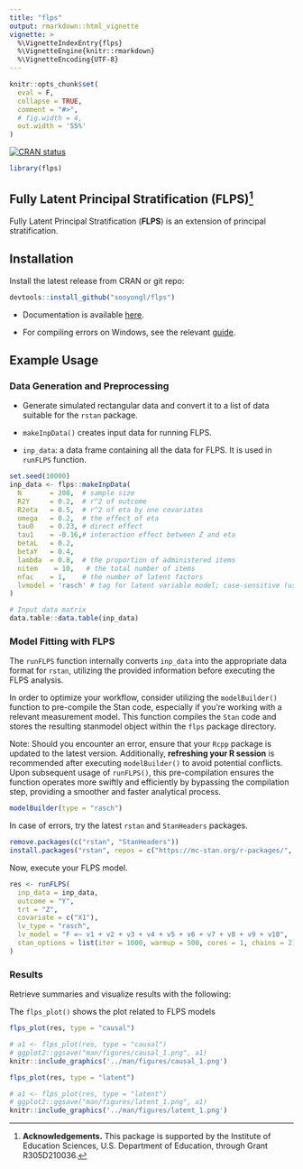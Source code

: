 ```yaml
---
title: "flps"
output: rmarkdown::html_vignette
vignette: >
  %\VignetteIndexEntry{flps}
  %\VignetteEngine{knitr::rmarkdown}
  %\VignetteEncoding{UTF-8}
---
```


```r
knitr::opts_chunk$set(
  eval = F,
  collapse = TRUE,
  comment = "#>",
  # fig.width = 4,
  out.width = '55%'
)
```

<!-- badges: start -->
[![CRAN status](https://www.r-pkg.org/badges/version/flps)](https://CRAN.R-project.org/package=flps)
<!-- badges: end -->

```r
library(flps)
```



## Fully Latent Principal Stratification (FLPS)^[**Acknowledgements.** This package is supported by the Institute of Education Sciences, U.S. Department of Education, through Grant R305D210036.]

Fully Latent Principal Stratification (**FLPS**) is an extension of principal stratification.


## Installation

Install the latest release from CRAN or git repo:

```r
devtools::install_github("sooyongl/flps")
```

- Documentation is available [here](https://sooyongl.github.io/flps/).

- For compiling errors on Windows, see the relevant [guide](https://github.com/stan-dev/rstan/wiki/Configuring-C---Toolchain-for-Windows#r-42).


## Example Usage

### Data Generation and Preprocessing

- Generate simulated rectangular data and convert it to a list of data suitable for the `rstan` package.

- `makeInpData()` creates input data for running FLPS.

- `inp_data`: a data frame containing all the data for FLPS. It is used in `runFLPS` function.

```r
set.seed(10000)
inp_data <- flps::makeInpData(
  N       = 200,  # sample size
  R2Y     = 0.2,  # r^2 of outcome
  R2eta   = 0.5,  # r^2 of eta by one covariates
  omega   = 0.2,  # the effect of eta
  tau0    = 0.23, # direct effect
  tau1    = -0.16,# interaction effect between Z and eta
  betaL   = 0.2,
  betaY   = 0.4,
  lambda  = 0.8,  # the proportion of administered items
  nitem    = 10,   # the total number of items
  nfac    = 1,    # the number of latent factors
  lvmodel = 'rasch' # tag for latent variable model; case-sensitive (use lower-case letters)
)


```


```r
# Input data matrix
data.table::data.table(inp_data)
```



### Model Fitting with FLPS

The `runFLPS` function internally converts `inp_data` into the appropriate data format for `rstan`, utilizing the provided information before executing the FLPS analysis.

In order to optimize your workflow, consider utilizing the `modelBuilder()` function to pre-compile the Stan code, especially if you're working with a relevant measurement model. This function compiles the `Stan` code and stores the resulting stanmodel object within the `flps` package directory. 

Note: Should you encounter an error, ensure that your `Rcpp` package is updated to the latest version. Additionally, **refreshing your R session** is recommended after executing `modelBuilder()` to avoid potential conflicts. Upon subsequent usage of `runFLPS()`, this pre-compilation ensures the function operates more swiftly and efficiently by bypassing the compilation step, providing a smoother and faster analytical process.

```r
modelBuilder(type = "rasch")
```


In case of errors, try the latest `rstan` and `StanHeaders` packages.

```r
remove.packages(c("rstan", "StanHeaders"))
install.packages("rstan", repos = c("https://mc-stan.org/r-packages/", getOption("repos")))
```


Now, execute your FLPS model.

```r
res <- runFLPS(
  inp_data = inp_data,
  outcome = "Y",
  trt = "Z",
  covariate = c("X1"),
  lv_type = "rasch",
  lv_model = "F =~ v1 + v2 + v3 + v4 + v5 + v6 + v7 + v8 + v9 + v10",
  stan_options = list(iter = 1000, warmup = 500, cores = 1, chains = 2)
)
```

### Results

Retrieve summaries and visualize results with the following:

The `flps_plot()` shows the plot related to FLPS models

```r

flps_plot(res, type = "causal")

```

```r
# a1 <- flps_plot(res, type = "causal")
# ggplot2::ggsave("man/figures/causal_1.png", a1)
knitr::include_graphics('../man/figures/causal_1.png')
```



```r

flps_plot(res, type = "latent")

```


```r
# a1 <- flps_plot(res, type = "latent")
# ggplot2::ggsave("man/figures/latent_1.png", a1)
knitr::include_graphics('../man/figures/latent_1.png')
```
